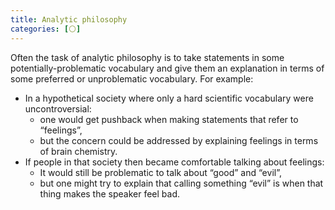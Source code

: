 ```yaml
---
title: Analytic philosophy
categories: [⚪]
---
```


Often the task of analytic philosophy is to take statements in some 
potentially-problematic vocabulary and give them an explanation in terms of some 
preferred or unproblematic vocabulary. For example: 

- In a hypothetical society where only a hard scientific vocabulary were uncontroversial:
  - one would get pushback when making statements that refer to "feelings", 
  - but the concern could be addressed by explaining feelings in terms of brain
    chemistry. 
- If people in that society then became comfortable talking about feelings:
  - It would still be problematic to talk about "good" and "evil",
  - but one might try to explain that calling something "evil" is when 
    that thing makes the speaker feel bad.

